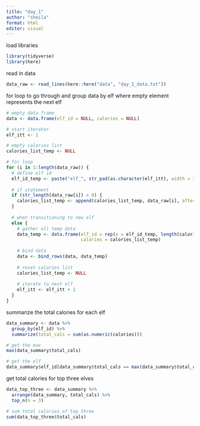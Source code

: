 ```yaml
---
title: "day_1"
author: "sheila"
format: html
editor: visual
---
```


load libraries

```r
library(tidyverse)
library(here)

```

read in data 

```r
data_raw <- read_lines(here::here("data", "day_1_data.txt"))
```

for loop to go through and group data by elf where empty element represents the next elf

```r
# empty data frame
data <- data.frame(elf_id = NULL, calories = NULL)

# start iterator
elf_itt <- 1

# empty calories list
calories_list_temp <- NULL

# for loop
for (i in 1:length(data_raw)) {
  # define elf id
  elf_id_temp <- paste("elf_", str_pad(as.character(elf_itt), width = 3, pad = 0))
  
  # if statement
  if (str_length(data_raw[i]) > 0) {
    calories_list_temp <- append(calories_list_temp, data_raw[i], after = length(calories_list_temp))
  }
  
  # when transitioning to new elf
  else {
    # gather all temp data
    data_temp <- data.frame(elf_id = rep(x = elf_id_temp, length(calories_list)),
                            calories = calories_list_temp)
    
    # bind data
    data <- bind_rows(data, data_temp)
    
    # reset calories list
    calories_list_temp <- NULL
    
    # iterate to next elf
    elf_itt <- elf_itt + 1
  }
}
```

summarize the total calories for each elf

```r
data_summary <- data %>%
  group_by(elf_id) %>%
  summarize(total_cals = sum(as.numeric(calories)))

# get the max
max(data_summary$total_cals)

# get the elf
data_summary$elf_id[data_summary$total_cals == max(data_summary$total_cals)]


```

get total calories for top three elves

```r
data_top_three <- data_summary %>%
  arrange(data_summary, total_cals) %>%
  top_n(n = 3)

# sum total calories of top three
sum(data_top_three$total_cals)
```

